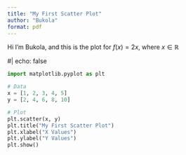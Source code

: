 ```yaml
---
title: "My First Scatter Plot"
author: "Bukola"
format: pdf
---
```


Hi I'm Bukola, and this is the plot for $f(x)=2x$, where $x \in \mathbb{R}$

#| echo: false
```python
import matplotlib.pyplot as plt

# Data
x = [1, 2, 3, 4, 5]
y = [2, 4, 6, 8, 10]

# Plot
plt.scatter(x, y)
plt.title("My First Scatter Plot")
plt.xlabel("X Values")
plt.ylabel("Y Values")
plt.show()
```
